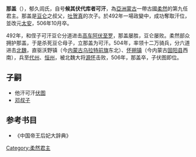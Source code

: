 '''那盖'''（{{bd|？||506年||catIdx=Yu,郁}}），郁久闾氏，自号'''候其伏代库者可汗'''，為[[亞洲|亞洲]][[蒙古|蒙古]]一帶古國[[柔然|柔然]]的第九任君主。那盖是[[豆仑|豆仑]]之叔父，[[吐贺真|吐贺真]]的次子。於492年一場政變中，成功奪取汗位，並改元[[太安_(柔然)|太安]]，506年10月卒。

492年，和侄子可汗豆仑分道进击[[高车|高车]][[阿伏至罗|阿伏至罗]]，那盖屡胜，豆仑屡败。柔然部众拥护那盖，于是杀死豆仑母子，立那盖为可汗。504年，率领十二万骑兵，分六道进击[[北魏|北魏]]，直驱沃野镇（今[[内蒙古|内蒙古]][[乌拉特前旗|乌拉特前旗]]东北）、[[怀朔镇|怀朔镇]]（今内蒙古[[固阳县|固阳县]]西南），兵至[[代州|代州]]、[[恒州|恒州]]，被北魏大将[[源怀|源怀]]击败，506年，那盖卒，子伏图即位。
==子嗣==
*他汗可汗[[伏图|伏图]]
*[[邓叔子|邓叔子]]
{{start box}}
{{s-before|[[豆仑|豆仑]]}}
{{s-title|[[柔然|柔然]]可汗|492年－506年}}
{{s-after|[[伏图|伏图]]}}
{{end box}}
{{柔然可汗}}

==参考书目==
*《中国帝王后妃大辞典》
[[Category:柔然君主|Category:柔然君主]]